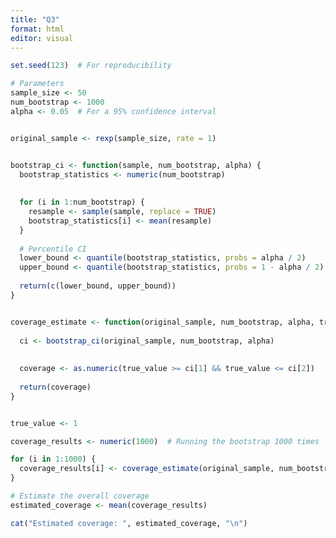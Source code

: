 ```yaml
---
title: "Q3"
format: html
editor: visual
---
```


```r
set.seed(123)  # For reproducibility

# Parameters
sample_size <- 50
num_bootstrap <- 1000
alpha <- 0.05  # For a 95% confidence interval


original_sample <- rexp(sample_size, rate = 1)


bootstrap_ci <- function(sample, num_bootstrap, alpha) {
  bootstrap_statistics <- numeric(num_bootstrap)
  
  
  for (i in 1:num_bootstrap) {
    resample <- sample(sample, replace = TRUE)
    bootstrap_statistics[i] <- mean(resample)  
  }
  
  # Percentile CI
  lower_bound <- quantile(bootstrap_statistics, probs = alpha / 2)
  upper_bound <- quantile(bootstrap_statistics, probs = 1 - alpha / 2)
  
  return(c(lower_bound, upper_bound))
}


coverage_estimate <- function(original_sample, num_bootstrap, alpha, true_value) {
  
  ci <- bootstrap_ci(original_sample, num_bootstrap, alpha)
  
  
  coverage <- as.numeric(true_value >= ci[1] && true_value <= ci[2])
  
  return(coverage)
}


true_value <- 1  

coverage_results <- numeric(1000)  # Running the bootstrap 1000 times

for (i in 1:1000) {
  coverage_results[i] <- coverage_estimate(original_sample, num_bootstrap, alpha, true_value)
}

# Estimate the overall coverage
estimated_coverage <- mean(coverage_results)

cat("Estimated coverage: ", estimated_coverage, "\n")

```
